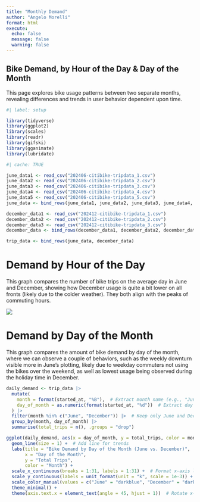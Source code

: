 ```yaml
---
title: "Monthly Demand"
author: "Angelo Morelli"
format: html
execute:
  echo: false
  message: false
  warning: false
---
```


## Bike Demand, by Hour of the Day & Day of the Month

This page explores bike usage patterns between two separate months, revealing differences and trends in user behavior dependent upon time.

```r
#| label: setup

library(tidyverse)
library(ggplot2)
library(scales)
library(readr)
library(gifski)
library(gganimate)
library(lubridate)
```

```r
#| cache: TRUE

june_data1 <- read_csv("202406-citibike-tripdata_1.csv")
june_data2 <- read_csv("202406-citibike-tripdata_2.csv")
june_data3 <- read_csv("202406-citibike-tripdata_3.csv")
june_data4 <- read_csv("202406-citibike-tripdata_4.csv")
june_data5 <- read_csv("202406-citibike-tripdata_5.csv")
june_data <- bind_rows(june_data1, june_data2, june_data3, june_data4, june_data5)

december_data1 <- read_csv("202412-citibike-tripdata_1.csv")
december_data2 <- read_csv("202412-citibike-tripdata_2.csv")
december_data3 <- read_csv("202412-citibike-tripdata_3.csv")
december_data <- bind_rows(december_data1, december_data2, december_data3)

trip_data <- bind_rows(june_data, december_data)
```

# Demand by Hour of the Day

This graph compares the number of bike trips on the average day in June and December, showing how December usage is quite a bit lower on all fronts (likely due to the colder weather). They both align with the peaks of commuting hours.

![](./images/monthly_demand.gif)

# Demand by Day of the Month

This graph compares the amount of bike demand by day of the month, where we can observe a couple of behaviors, such as the weekly downturn visible more in June's plotting, likely due to weekday commuters not using the bikes over the weekend, as well as lowest usage being observed during the holiday time in December.

```r
daily_demand <- trip_data |>
  mutate(
    month = format(started_at, "%B"),  # Extract month name (e.g., "June", "December")
    day_of_month = as.numeric(format(started_at, "%d"))  # Extract day of the month (1-31)
  ) |>
  filter(month %in% c("June", "December")) |>  # Keep only June and December
  group_by(month, day_of_month) |>
  summarise(total_trips = n(), .groups = "drop")
```

```r
ggplot(daily_demand, aes(x = day_of_month, y = total_trips, color = month)) +
  geom_line(size = 1) +  # Add line for trends
  labs(title = "Bike Demand by Day of the Month (June vs. December)",
       x = "Day of the Month",
       y = "Total Trips",
       color = "Month") +
  scale_x_continuous(breaks = 1:31, labels = 1:31) +  # Format x-axis labels for days of the month
  scale_y_continuous(labels = unit_format(unit = "k", scale = 1e-3)) +  # Format y-axis labels as "100k", "200k", etc.
  scale_color_manual(values = c("June" = "darkblue", "December" = "darkred")) +# Custom colors for months
  theme_minimal() +
  theme(axis.text.x = element_text(angle = 45, hjust = 1))  # Rotate x-axis labels for better readability
```
